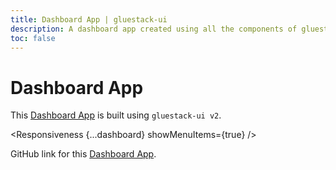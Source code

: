 ```yaml
---
title: Dashboard App | gluestack-ui
description: A dashboard app created using all the components of gluestack-ui v2
toc: false
---
```



<Meta title="with-nativewind/Apps/Dashboard App" />

# Dashboard App

This [Dashboard App](https://ui-example-nativewind.vercel.app/) is built using `gluestack-ui v2`.

<Responsiveness {...dashboard} showMenuItems={true} />

GitHub link for this [Dashboard App](https://github.com/gluestack/ui-example-nativewind).
